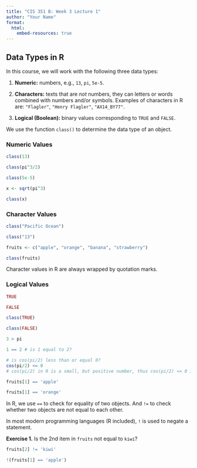 ```yaml
---
title: "CIS 351 B: Week 3 Lecture 1"
author: "Your Name"
format: 
  html:
    embed-resources: true
---
```


## Data Types in R

In this course, we will work with the following three data types:

1. **Numeric:** numbers, e.g., `13`, `pi`, `5e-5`.

2. **Characters:** texts that are *not* numbers, they can letters or words combined with numbers and/or symbols. Examples of characters in R are: `"Flagler"`, `"Henry Flagler"`, `"AX14_BY77"`.

3. **Logical (Boolean):** binary values corresponding to `TRUE` and `FALSE`. 

We use the function `class()` to determine the data type of an object.

### Numeric Values

```r
class(13)
```

```r
class(pi^3/2)
```

```r
class(5e-5)
```

```r
x <- sqrt(pi^3)

class(x)
```

### Character Values

```r
class("Pacific Ocean")
```

```r
class("13")
```

```r
fruits <- c("apple", "orange", "banana", "strawberry")

class(fruits)
```

::: {.callout-caution}
Character values in R are always wrapped by quotation marks.
:::

### Logical Values

```r
TRUE

FALSE
```

```r
class(TRUE)

class(FALSE)
```

```r
3 > pi
```

```r
1 == 2 # is 1 equal to 2?
```

```r
# is cos(pi/2) less than or equal 0?
cos(pi/2) <= 0
# cos(pi/2) in R is a small, but positive number, thus cos(pi/2) <= 0 in R is a false statement
```

```r
fruits[1] == 'apple'
```

```r
fruits[1] == 'orange'
```

::: {.callout-note}
In R, we use `==` to check for equality of two objects. And `!=` to check whether two objects are not equal to each other. 

In most modern programming languages (R included), `!` is used to negate a statement.
:::

**Exercise 1.** Is the 2nd item in `fruits` not equal to `kiwi`?

```r
fruits[2] != 'kiwi'
```

```r
!(fruits[1] == 'apple')
```